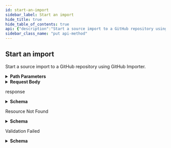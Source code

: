 ```yaml
---
id: start-an-import
sidebar_label: Start an import
hide_title: true
hide_table_of_contents: true
api: {"description":"Start a source import to a GitHub repository using GitHub Importer.","externalDocs":{"description":"API method documentation","url":"https://docs.github.com/rest/reference/migrations#start-an-import"},"operationId":"migrations/start-import","parameters":[{"in":"path","name":"owner","required":true,"schema":{"type":"string"}},{"in":"path","name":"repo","required":true,"schema":{"type":"string"}}],"requestBody":{"content":{"application/json":{"example":{"vcs":"subversion","vcs_password":"secret","vcs_url":"http://svn.mycompany.com/svn/myproject","vcs_username":"octocat"},"schema":{"properties":{"tfvc_project":{"description":"For a tfvc import, the name of the project that is being imported.","type":"string"},"vcs":{"description":"The originating VCS type. Can be one of `subversion`, `git`, `mercurial`, or `tfvc`. Please be aware that without this parameter, the import job will take additional time to detect the VCS type before beginning the import. This detection step will be reflected in the response.","enum":["subversion","git","mercurial","tfvc"],"type":"string"},"vcs_password":{"description":"If authentication is required, the password to provide to `vcs_url`.","type":"string"},"vcs_url":{"description":"The URL of the originating repository.","type":"string"},"vcs_username":{"description":"If authentication is required, the username to provide to `vcs_url`.","type":"string"}},"required":["vcs_url"],"type":"object"}}}},"responses":{"201":{"content":{"application/json":{"examples":{"default":{"value":{"authors_count":0,"authors_url":"https://api.github.com/repos/octocat/socm/import/authors","commit_count":1042,"has_large_files":false,"html_url":"https://import.github.com/octocat/socm/import","large_files_count":0,"large_files_size":0,"repository_url":"https://api.github.com/repos/octocat/socm","status":"importing","status_text":"Importing...","url":"https://api.github.com/repos/octocat/socm/import","use_lfs":"undecided","vcs":"subversion","vcs_url":"http://svn.mycompany.com/svn/myproject"}}},"schema":{"description":"A repository import from an external source.","properties":{"authors_count":{"nullable":true,"type":"integer"},"authors_url":{"format":"uri","type":"string"},"commit_count":{"nullable":true,"type":"integer"},"error_message":{"nullable":true,"type":"string"},"failed_step":{"nullable":true,"type":"string"},"has_large_files":{"type":"boolean"},"html_url":{"format":"uri","type":"string"},"import_percent":{"nullable":true,"type":"integer"},"large_files_count":{"type":"integer"},"large_files_size":{"type":"integer"},"message":{"type":"string"},"project_choices":{"items":{"properties":{"human_name":{"type":"string"},"tfvc_project":{"type":"string"},"vcs":{"type":"string"}},"type":"object"},"type":"array"},"push_percent":{"nullable":true,"type":"integer"},"repository_url":{"format":"uri","type":"string"},"status":{"enum":["auth","error","none","detecting","choose","auth_failed","importing","mapping","waiting_to_push","pushing","complete","setup","unknown","detection_found_multiple","detection_found_nothing","detection_needs_auth"],"type":"string"},"status_text":{"nullable":true,"type":"string"},"svc_root":{"type":"string"},"svn_root":{"type":"string"},"tfvc_project":{"type":"string"},"url":{"format":"uri","type":"string"},"use_lfs":{"type":"string"},"vcs":{"nullable":true,"type":"string"},"vcs_url":{"description":"The URL of the originating repository.","type":"string"}},"required":["vcs","vcs_url","status","url","repository_url","html_url","authors_url"],"title":"Import","type":"object"}}},"description":"response","headers":{"Location":{"example":"https://api.github.com/repos/spraints/socm/import","schema":{"type":"string"}}}},"404":{"content":{"application/json":{"schema":{"description":"Basic Error","properties":{"documentation_url":{"type":"string"},"message":{"type":"string"}},"title":"Basic Error","type":"object"}}},"description":"Resource Not Found"},"422":{"content":{"application/json":{"schema":{"description":"Validation Error","properties":{"documentation_url":{"type":"string"},"errors":{"items":{"properties":{"code":{"type":"string"},"field":{"type":"string"},"index":{"type":"integer"},"message":{"type":"string"},"resource":{"type":"string"},"value":{"oneOf":[{"nullable":true,"type":"string"},{"nullable":true,"type":"integer"},{"items":{"type":"string"},"nullable":true,"type":"array"}]}},"required":["code"],"type":"object"},"type":"array"},"message":{"type":"string"}},"required":["message","documentation_url"],"title":"Validation Error","type":"object"}}},"description":"Validation Failed"}},"tags":["migrations"],"x-github":{"category":"migrations","enabledForGitHubApps":true,"githubCloudOnly":false,"previews":[],"subcategory":"source-imports"},"method":"put","path":"/repos/{owner}/{repo}/import","servers":[{"url":"https://api.github.com"}],"jsonRequestBodyExample":{"tfvc_project":"string","vcs":"subversion","vcs_password":"string","vcs_url":"string","vcs_username":"string"},"info":{"contact":{"name":"Support","url":"https://support.github.com/contact"},"description":"GitHub's v3 REST API.","license":{"name":"MIT","url":"https://spdx.org/licenses/MIT"},"termsOfService":"https://docs.github.com/articles/github-terms-of-service","title":"GitHub v3 REST API","version":"1.1.4","x-apisguru-categories":["collaboration","developer_tools"],"x-logo":{"url":"https://twitter.com/github/profile_image?size=original"},"x-origin":[{"format":"openapi","url":"https://raw.githubusercontent.com/github/rest-api-description/main/descriptions/api.github.com/api.github.com.json","version":"3.0"}],"x-providerName":"github.com"},"postman":{"name":"Start an import","description":{"content":"Start a source import to a GitHub repository using GitHub Importer.","type":"text/plain"},"url":{"path":["repos",":owner",":repo","import"],"host":["{{baseUrl}}"],"query":[],"variable":[{"disabled":false,"description":{"content":"(Required) ","type":"text/plain"},"type":"any","value":"","key":"owner"},{"disabled":false,"description":{"content":"(Required) ","type":"text/plain"},"type":"any","value":"","key":"repo"}]},"header":[{"key":"Content-Type","value":"application/json"},{"key":"Accept","value":"application/json"}],"method":"PUT","body":{"mode":"raw","raw":"\"\"","options":{"raw":{"language":"json"}}}}}
sidebar_class_name: "put api-method"
---
```



## Start an import



Start a source import to a GitHub repository using GitHub Importer.

<details style={{"marginBottom":"1rem"}}><summary style={{}}><strong>Path Parameters</strong></summary><div><ul><ParamsItem className={"paramsItem"} param={{"in":"path","name":"owner","required":true,"schema":{"type":"string"}}}></ParamsItem><ParamsItem className={"paramsItem"} param={{"in":"path","name":"repo","required":true,"schema":{"type":"string"}}}></ParamsItem></ul></div></details><details style={{}}><summary style={{"textAlign":"left"}}><strong>Request Body</strong></summary><div style={{"textAlign":"left","marginLeft":"1rem"}}></div><ul style={{"marginLeft":"1rem"}}><SchemaItem collapsible={false} name={"tfvc_project"} required={false} schemaDescription={"For a tfvc import, the name of the project that is being imported."} schemaName={"string"} qualifierMessage={undefined}></SchemaItem><SchemaItem collapsible={false} name={"vcs"} required={false} schemaDescription={"The originating VCS type. Can be one of `subversion`, `git`, `mercurial`, or `tfvc`. Please be aware that without this parameter, the import job will take additional time to detect the VCS type before beginning the import. This detection step will be reflected in the response."} schemaName={"string"} qualifierMessage={"**Possible values:** [`subversion`, `git`, `mercurial`, `tfvc`]"}></SchemaItem><SchemaItem collapsible={false} name={"vcs_password"} required={false} schemaDescription={"If authentication is required, the password to provide to `vcs_url`."} schemaName={"string"} qualifierMessage={undefined}></SchemaItem><SchemaItem collapsible={false} name={"vcs_url"} required={true} schemaDescription={"The URL of the originating repository."} schemaName={"string"} qualifierMessage={undefined}></SchemaItem><SchemaItem collapsible={false} name={"vcs_username"} required={false} schemaDescription={"If authentication is required, the username to provide to `vcs_url`."} schemaName={"string"} qualifierMessage={undefined}></SchemaItem></ul></details><div><ApiTabs><TabItem label={"201"} value={"201"}><div>

response

</div><div><details style={{}}><summary style={{"textAlign":"left"}}><strong>Schema</strong></summary><div style={{"textAlign":"left","marginLeft":"1rem"}}></div><ul style={{"marginLeft":"1rem"}}><SchemaItem collapsible={false} name={"authors_count"} required={false} schemaDescription={undefined} schemaName={"integer"} qualifierMessage={undefined}></SchemaItem><SchemaItem collapsible={false} name={"authors_url"} required={true} schemaDescription={undefined} schemaName={"uri"} qualifierMessage={undefined}></SchemaItem><SchemaItem collapsible={false} name={"commit_count"} required={false} schemaDescription={undefined} schemaName={"integer"} qualifierMessage={undefined}></SchemaItem><SchemaItem collapsible={false} name={"error_message"} required={false} schemaDescription={undefined} schemaName={"string"} qualifierMessage={undefined}></SchemaItem><SchemaItem collapsible={false} name={"failed_step"} required={false} schemaDescription={undefined} schemaName={"string"} qualifierMessage={undefined}></SchemaItem><SchemaItem collapsible={false} name={"has_large_files"} required={false} schemaDescription={undefined} schemaName={"boolean"} qualifierMessage={undefined}></SchemaItem><SchemaItem collapsible={false} name={"html_url"} required={true} schemaDescription={undefined} schemaName={"uri"} qualifierMessage={undefined}></SchemaItem><SchemaItem collapsible={false} name={"import_percent"} required={false} schemaDescription={undefined} schemaName={"integer"} qualifierMessage={undefined}></SchemaItem><SchemaItem collapsible={false} name={"large_files_count"} required={false} schemaDescription={undefined} schemaName={"integer"} qualifierMessage={undefined}></SchemaItem><SchemaItem collapsible={false} name={"large_files_size"} required={false} schemaDescription={undefined} schemaName={"integer"} qualifierMessage={undefined}></SchemaItem><SchemaItem collapsible={false} name={"message"} required={false} schemaDescription={undefined} schemaName={"string"} qualifierMessage={undefined}></SchemaItem><SchemaItem collapsible={true} className={"schemaItem"}><details style={{}}><summary style={{}}><strong>project_choices</strong><span style={{"opacity":"0.6"}}> object[]</span></summary><div style={{"marginLeft":"1rem"}}><ul><SchemaItem collapsible={false} name={"human_name"} required={false} schemaDescription={undefined} schemaName={"string"} qualifierMessage={undefined}></SchemaItem><SchemaItem collapsible={false} name={"tfvc_project"} required={false} schemaDescription={undefined} schemaName={"string"} qualifierMessage={undefined}></SchemaItem><SchemaItem collapsible={false} name={"vcs"} required={false} schemaDescription={undefined} schemaName={"string"} qualifierMessage={undefined}></SchemaItem></ul></div></details></SchemaItem><SchemaItem collapsible={false} name={"push_percent"} required={false} schemaDescription={undefined} schemaName={"integer"} qualifierMessage={undefined}></SchemaItem><SchemaItem collapsible={false} name={"repository_url"} required={true} schemaDescription={undefined} schemaName={"uri"} qualifierMessage={undefined}></SchemaItem><SchemaItem collapsible={false} name={"status"} required={true} schemaDescription={undefined} schemaName={"string"} qualifierMessage={"**Possible values:** [`auth`, `error`, `none`, `detecting`, `choose`, `auth_failed`, `importing`, `mapping`, `waiting_to_push`, `pushing`, `complete`, `setup`, `unknown`, `detection_found_multiple`, `detection_found_nothing`, `detection_needs_auth`]"}></SchemaItem><SchemaItem collapsible={false} name={"status_text"} required={false} schemaDescription={undefined} schemaName={"string"} qualifierMessage={undefined}></SchemaItem><SchemaItem collapsible={false} name={"svc_root"} required={false} schemaDescription={undefined} schemaName={"string"} qualifierMessage={undefined}></SchemaItem><SchemaItem collapsible={false} name={"svn_root"} required={false} schemaDescription={undefined} schemaName={"string"} qualifierMessage={undefined}></SchemaItem><SchemaItem collapsible={false} name={"tfvc_project"} required={false} schemaDescription={undefined} schemaName={"string"} qualifierMessage={undefined}></SchemaItem><SchemaItem collapsible={false} name={"url"} required={true} schemaDescription={undefined} schemaName={"uri"} qualifierMessage={undefined}></SchemaItem><SchemaItem collapsible={false} name={"use_lfs"} required={false} schemaDescription={undefined} schemaName={"string"} qualifierMessage={undefined}></SchemaItem><SchemaItem collapsible={false} name={"vcs"} required={true} schemaDescription={undefined} schemaName={"string"} qualifierMessage={undefined}></SchemaItem><SchemaItem collapsible={false} name={"vcs_url"} required={true} schemaDescription={"The URL of the originating repository."} schemaName={"string"} qualifierMessage={undefined}></SchemaItem></ul></details></div></TabItem><TabItem label={"404"} value={"404"}><div>

Resource Not Found

</div><div><details style={{}}><summary style={{"textAlign":"left"}}><strong>Schema</strong></summary><div style={{"textAlign":"left","marginLeft":"1rem"}}></div><ul style={{"marginLeft":"1rem"}}><SchemaItem collapsible={false} name={"documentation_url"} required={false} schemaDescription={undefined} schemaName={"string"} qualifierMessage={undefined}></SchemaItem><SchemaItem collapsible={false} name={"message"} required={false} schemaDescription={undefined} schemaName={"string"} qualifierMessage={undefined}></SchemaItem></ul></details></div></TabItem><TabItem label={"422"} value={"422"}><div>

Validation Failed

</div><div><details style={{}}><summary style={{"textAlign":"left"}}><strong>Schema</strong></summary><div style={{"textAlign":"left","marginLeft":"1rem"}}></div><ul style={{"marginLeft":"1rem"}}><SchemaItem collapsible={false} name={"documentation_url"} required={true} schemaDescription={undefined} schemaName={"string"} qualifierMessage={undefined}></SchemaItem><SchemaItem collapsible={true} className={"schemaItem"}><details style={{}}><summary style={{}}><strong>errors</strong><span style={{"opacity":"0.6"}}> object[]</span></summary><div style={{"marginLeft":"1rem"}}><ul><SchemaItem collapsible={false} name={"code"} required={true} schemaDescription={undefined} schemaName={"string"} qualifierMessage={undefined}></SchemaItem><SchemaItem collapsible={false} name={"field"} required={false} schemaDescription={undefined} schemaName={"string"} qualifierMessage={undefined}></SchemaItem><SchemaItem collapsible={false} name={"index"} required={false} schemaDescription={undefined} schemaName={"integer"} qualifierMessage={undefined}></SchemaItem><SchemaItem collapsible={false} name={"message"} required={false} schemaDescription={undefined} schemaName={"string"} qualifierMessage={undefined}></SchemaItem><SchemaItem collapsible={false} name={"resource"} required={false} schemaDescription={undefined} schemaName={"string"} qualifierMessage={undefined}></SchemaItem><SchemaItem collapsible={false} name={"value"} required={false} schemaDescription={undefined} schemaName={""} qualifierMessage={undefined}></SchemaItem></ul></div></details></SchemaItem><SchemaItem collapsible={false} name={"message"} required={true} schemaDescription={undefined} schemaName={"string"} qualifierMessage={undefined}></SchemaItem></ul></details></div></TabItem></ApiTabs></div>
      